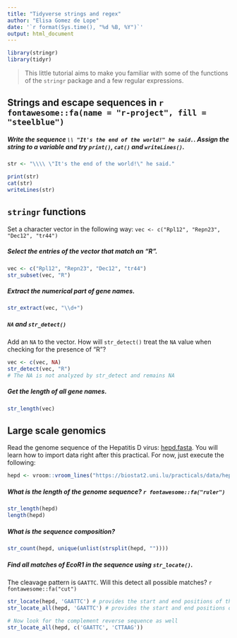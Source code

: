 ```yaml
---
title: "Tidyverse strings and regex"
author: "Elisa Gomez de Lope"
date: '`r format(Sys.time(), "%d %B, %Y")`'
output: html_document
---
```


```r
library(stringr)
library(tidyr)
```



> This little tutorial aims to make you familiar with some of the functions of the `stringr` package and a few regular expressions. 



## Strings and escape sequences  in `r fontawesome::fa(name = "r-project", fill = "steelblue")`

##### Write the sequence `\\ "It's the end of the world!" he said.`. Assign the string to a variable and try `print()`, `cat()` and `writeLines()`.

```r
str <- "\\\\ \"It's the end of the world!\" he said."

print(str)
cat(str)
writeLines(str)
```


## `stringr` functions 

Set a character vector in the following way: `vec <- c("Rpl12", "Repn23", "Dec12", "tr44")` 


##### Select the entries of the vector that match an "R".

```r
vec <- c("Rpl12", "Repn23", "Dec12", "tr44")
str_subset(vec, "R")
```


##### Extract the numerical part of gene names.


```r
str_extract(vec, "\\d+")
```




##### `NA` and `str_detect()` 

Add an `NA` to the vector. How will `str_detect()` treat the `NA` value when checking for the presence of "R"?

```r
vec <- c(vec, NA)
str_detect(vec, "R")
# The NA is not analyzed by str_detect and remains NA
```


##### Get the length of all gene names.

```r
str_length(vec)
```



## Large scale genomics 

Read the genome sequence of the Hepatitis D virus: [hepd.fasta](https://biostat2.uni.lu/practicals/data/hepd.fasta).
You will learn how to import data right after this practical. For now, just execute the following:

```r
hepd <- vroom::vroom_lines("https://biostat2.uni.lu/practicals/data/hepd.fasta")
```

##### What is the length of the genome sequence? `r fontawesome::fa("ruler")`

```r
str_length(hepd)
length(hepd)
```


##### What is the sequence composition?

```r
str_count(hepd, unique(unlist(strsplit(hepd, ""))))
```



##### Find all matches of _EcoR1_ in the sequence using `str_locate()`. 
The cleavage pattern is `GAATTC`. Will this detect all possible matches?  `r fontawesome::fa("cut")`


```r
str_locate(hepd, 'GAATTC') # provides the start and end positions of the first occurrence.
str_locate_all(hepd, 'GAATTC') # provides the start and end positions of all occurrences (matrix), yet in this case apparently it only happens once.

# Now look for the complement reverse sequence as well
str_locate_all(hepd, c('GAATTC', 'CTTAAG'))
```



